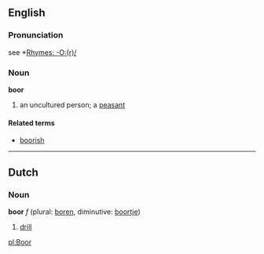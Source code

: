 ==English==
===Pronunciation===
see *[[Rhymes:English:-O:(r)/|Rhymes: -O:(r)/]]
===Noun===
'''boor'''
#an uncultured person; a [[peasant]]

====Related terms====
*[[boorish]]

----

==Dutch==
===Noun===
'''boor''' ''f'' (plural: [[boren]], diminutive: [[boortje]])

# [[drill]]

[[pl:Boor]]